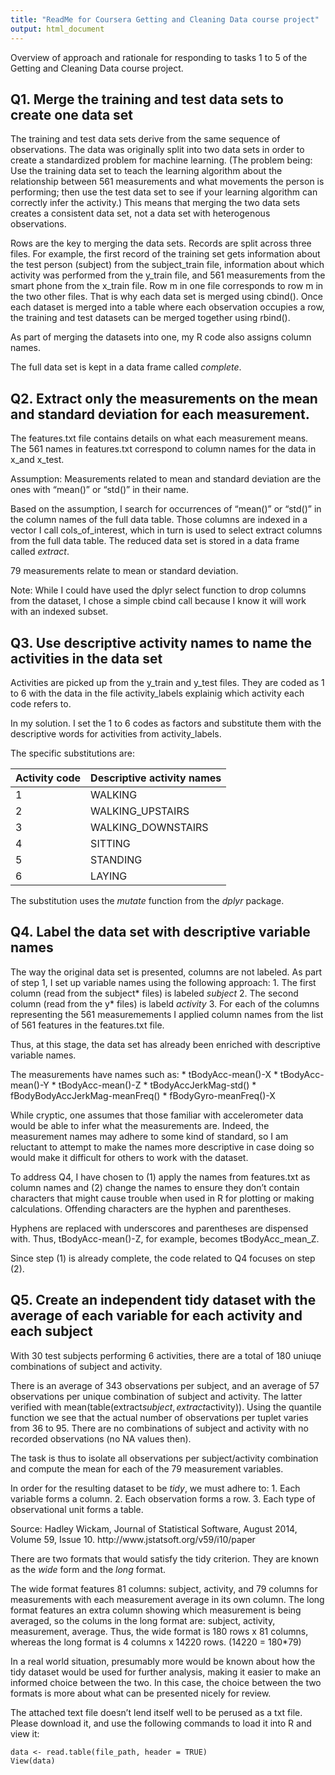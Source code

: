 ```yaml
---
title: "ReadMe for Coursera Getting and Cleaning Data course project"
output: html_document
---
```


Overview of approach and rationale for responding to tasks 1 to 5 of the Getting and Cleaning Data course project.

## Q1. Merge the training and test data sets to create one data set

The training and test data sets derive from the same sequence of observations. The data was originally split into two data sets in order to create a standardized problem for machine learning. (The problem being: Use the training data set to teach the learning algorithm about the relationship between 561 measurements and what movements the person is performing; then use the test data set to see if your learning algorithm can correctly infer the activity.) This means that merging the two data sets creates a consistent data set, not a data set with heterogenous observations.

Rows are the key to merging the data sets. Records are split across three files. For example, the first record of the training set gets information about the test person (subject) from the subject\_train file, information about which activity was performed from the y\_train file, and 561 measurements from the smart phone from the x\_train file. Row m in one file corresponds to row m in the two other files. That is why each data set is merged using cbind(). Once each dataset is merged into a table where each observation occupies a row, the training and test datasets can be merged together using rbind().

As part of merging the datasets into one, my R code also assigns column names.

The full data set is kept in a data frame called _complete_.

## Q2. Extract only the measurements on the mean and standard deviation for each measurement. 

The features.txt file contains details on what each measurement means. The 561 names in features.txt correspond to column names for the data in x_\train and x\_test.

Assumption: Measurements related to mean and standard deviation are the ones with "mean()" or "std()" in their name.

Based on the assumption, I search for occurrences of "mean()" or "std()" in the column names of the full data table. Those columns are indexed in a vector I call cols\_of\_interest, which in turn is used to select extract columns from the full data table. The reduced data set is stored in a data frame called _extract_.

79 measurements relate to mean or standard deviation.

Note: While I could have used the dplyr select function to drop columns from the dataset, I chose a simple cbind call because I know it will work with an indexed subset.

## Q3. Use descriptive activity names to name the activities in the data set

Activities are picked up from the y\_train and y\_test files. They are coded as 1 to 6 with the data in the file activity\_labels explainig which activity each code refers to.

In my solution. I set the 1 to 6 codes as factors and substitute them with the descriptive words for activities from activity\_labels.

The specific substitutions are:

Activity code | Descriptive activity names
------------- | --------------------------
1             | WALKING
2             | WALKING_UPSTAIRS
3             | WALKING_DOWNSTAIRS
4             | SITTING
5             | STANDING
6             | LAYING

The substitution uses the _mutate_ function from the _dplyr_ package.

## Q4. Label the data set with descriptive variable names

The way the original data set is presented, columns are not labeled. As part of step 1, I set up variable names using the following approach:
1. The first column (read from the subject\* files) is labeled _subject_
2. The second column (read from the y\* files) is labeld _activity_
3. For each of the columns representing the 561 measuremements I applied column names from the list of 561 features in the features.txt file.

Thus, at this stage, the data set has already been enriched with descriptive variable names.

The measurements have names such as:
* tBodyAcc-mean()-X
* tBodyAcc-mean()-Y
* tBodyAcc-mean()-Z
* tBodyAccJerkMag-std()
* fBodyBodyAccJerkMag-meanFreq()
* fBodyGyro-meanFreq()-X

While cryptic, one assumes that those familiar with accelerometer data would be able to infer what the measurements are. Indeed, the measurement names may adhere to some kind of standard, so I am reluctant to attempt to make the names more descriptive in case doing so would make it difficult for others to work with the dataset.

To address Q4, I have chosen to (1) apply the names from features.txt as column names and (2) change the names to ensure they don't contain characters that might cause trouble when used in R for plotting or making calculations. Offending characters are the hyphen and parentheses.

Hyphens are replaced with underscores and parentheses are dispensed with. Thus, tBodyAcc-mean()-Z, for example, becomes tBodyAcc\_mean\_Z.

Since step (1) is already complete, the code related to Q4 focuses on step (2).

## Q5. Create an independent tidy dataset with the average of each variable for each activity and each subject

With 30 test subjects performing 6 activities, there are a total of 180 uniuqe combinations of subject and activity.

There is an average of 343 observations per subject, and an average of 57 observations per unique combination of subject and activity. The latter verified with mean(table(extract$subject,extract$activity)). Using the quantile function we see that the actual number of observations per tuplet varies from 36 to 95. There are no combinations of subject and activity with no recorded observations (no NA values then).

The task is thus to isolate all observations per subject/activity combination and compute the mean for each of the 79 measurement variables.

In order for the resulting dataset to be _tidy_, we must adhere to:
1. Each variable forms a column.
2. Each observation forms a row.
3. Each type of observational unit forms a table.

Source: Hadley Wickam, Journal of Statistical Software, August 2014, Volume 59, Issue 10. http://www.jstatsoft.org/v59/i10/paper

There are two formats that would satisfy the tidy criterion. They are known as the _wide_ form and the _long_ format. 

The wide format features 81 columns: subject, activity, and 79 columns for measurements with each measurement average in its own column. The long format features an extra column showing which measurement is being averaged, so the colums in the long format are: subject, activity, measurement, average. Thus, the wide format is 180 rows x 81 columns, whereas the long format is 4 columns x 14220 rows. (14220 = 180*79)

In a real world situation, presumably more would be known about how the tidy dataset would be used for further analysis, making it easier to make an informed choice between the two. In this case, the choice between the two formats is more about what can be presented nicely for review.

The attached text file doesn't lend itself well to be perused as a txt file. Please download it, and use the following commands to load it into R and view it:

```
data <- read.table(file_path, header = TRUE)
View(data)
```

